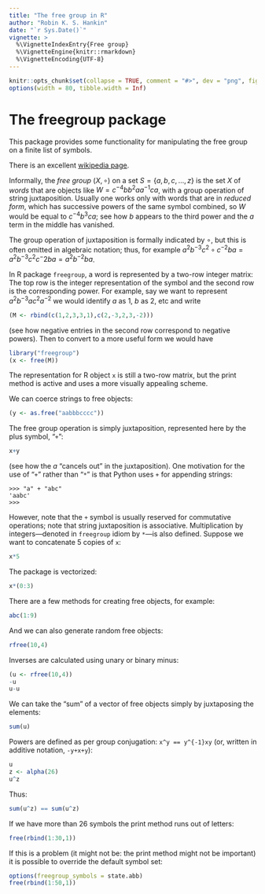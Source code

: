---
title: "The free group in R"
author: "Robin K. S. Hankin"
date: "`r Sys.Date()`"
vignette: >
  %\VignetteIndexEntry{Free group}
  %\VignetteEngine{knitr::rmarkdown}
  %\VignetteEncoding{UTF-8}
---

```{r set-options, echo = FALSE}
knitr::opts_chunk$set(collapse = TRUE, comment = "#>", dev = "png", fig.width = 7, fig.height = 3.5, message = FALSE, warning = FALSE)
options(width = 80, tibble.width = Inf)
```

# The freegroup package

This package provides some functionality for manipulating the free
group on a finite list of symbols.

There is an excellent [wikipedia
page](https://en.wikipedia.org/wiki/Free_group).

Informally, the *free group* $\left(X,\circ\right)$ on a set
$S=\{a,b,c,...,z\}$ is the set $X$ of _words_ that are objects like
$W=c^{-4}bb^2aa^{-1}ca$, with a group operation of string
juxtaposition.  Usually one works only with words that are in *reduced
form*, which has successive powers of the same symbol combined, so $W$
would be equal to $c^{-4}b^3ca$; see how $b$ appears to the third
power and the $a$ term in the middle has vanished.

The group operation of juxtaposition is formally indicated by $\circ$,
but this is often omitted in algebraic notation; thus, for example
$a^2b^{-3}c^2\circ c^{-2}ba =a^2b^{-3}c^2c{^-2}ba =a^2b^{-2}ba$.

In R package ```freegroup```, a word is represented by a two-row
integer matrix: The top row is the integer representation of the
symbol and the second row is the corresponding power.  For example,
say we want to represent $a^2b^{-3}ac^2a^{-2}$ we would identify $a$
as 1, $b$ as 2, etc and write


```{r}
(M <- rbind(c(1,2,3,3,1),c(2,-3,2,3,-2)))
```

(see how negative entries in the second row correspond to negative
powers).  Then to convert to a more useful form we would have

```{r}
library("freegroup")
(x <- free(M))
```

The representation for R object `x` is still a two-row matrix, but the
print method is active and uses a more visually appealing scheme.

We can coerce strings to free objects:


```{r}
(y <- as.free("aabbbcccc"))
```

The free group operation is simply juxtaposition, represented here by
the plus symbol, "`+`":


```{r}
x+y
```

(see how the $a$ "cancels out" in the juxtaposition).  One motivation
for the use of "`+`" rather than  "`*`" is that Python uses ```+```
for appending strings:

```
>>> "a" + "abc"
'aabc'
>>> 
```

However, note that the ```+``` symbol is usually reserved for
commutative operations; note that string juxtaposition is associative.
Multiplication by integers---denoted in ```freegroup``` idiom by
```*```---is also defined.  Suppose we want to concatenate 5 copies of
`x`:

```{r}
x*5
```

The package is vectorized:

```{r}
x*(0:3)
```

There are a few methods for creating free objects, for example:

```{r}
abc(1:9)
```

And we can also generate random free objects:

```{r}
rfree(10,4)
```

Inverses are calculated using unary or binary minus:

```{r}
(u <- rfree(10,4))
-u
u-u
```


We can take the "sum" of a vector of free objects simply by
juxtaposing the elements:

```{r}
sum(u)
```

Powers are defined as per group conjugation: `x^y == y^{-1}xy` (or,
written in additive notation, `-y+x+y`):

```{r}
u
z <- alpha(26)
u^z
```


Thus:

```{r}
sum(u^z) == sum(u^z)
```




If we have more than 26 symbols the print method runs out of letters:

```{r}
free(rbind(1:30,1))
```

If this is a problem (it might not be: the print method might not be
important) it is possible to override the default symbol set:

```{r}
options(freegroup_symbols = state.abb)
free(rbind(1:50,1))
```
